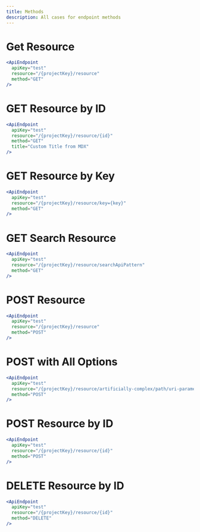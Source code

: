 ```yaml
---
title: Methods
description: All cases for endpoint methods
---
```


# Get Resource

```jsx
<ApiEndpoint
  apiKey="test"
  resource="/{projectKey}/resource"
  method="GET"
/>
```

<ApiEndpoint apiKey="test" resource="/{projectKey}/resource" method="GET" />

# GET Resource by ID

```jsx
<ApiEndpoint
  apiKey="test"
  resource="/{projectKey}/resource/{id}"
  method="GET"
  title="Custom Title from MDX"
/>
```

<ApiEndpoint
  apiKey="test"
  resource="/{projectKey}/resource/{id}"
  method="GET"
  title="Custom Title from MDX"
/>

# GET Resource by Key

```jsx
<ApiEndpoint
  apiKey="test"
  resource="/{projectKey}/resource/key={key}"
  method="GET"
/>
```

<ApiEndpoint
  apiKey="test"
  resource="/{projectKey}/resource/key={key}"
  method="GET"
/>

# GET Search Resource

```jsx
<ApiEndpoint
  apiKey="test"
  resource="/{projectKey}/resource/searchApiPattern"
  method="GET"
/>
```

<ApiEndpoint
  apiKey="test"
  resource="/{projectKey}/resource/searchApiPattern"
  method="GET"
/>

# POST Resource

```jsx
<ApiEndpoint
  apiKey="test"
  resource="/{projectKey}/resource"
  method="POST"
/>
```

<ApiEndpoint apiKey="test" resource="/{projectKey}/resource" method="POST" />

# POST with All Options

```jsx
<ApiEndpoint
  apiKey="test"
  resource="/{projectKey}/resource/artificially-complex/path/uri-parameter-one={uriParameterOne}/{uriParameterTwo}"
  method="POST"
/>
```

<ApiEndpoint
  apiKey="test"
  resource="/{projectKey}/resource/artificially-complex/path/uri-parameter-one={uriParameterOne}/{uriParameterTwo}"
  method="POST"
/>

# POST Resource by ID

```jsx
<ApiEndpoint
  apiKey="test"
  resource="/{projectKey}/resource/{id}"
  method="POST"
/>
```

<ApiEndpoint
  apiKey="test"
  resource="/{projectKey}/resource/{id}"
  method="POST"
/>

# DELETE Resource by ID

```jsx
<ApiEndpoint
  apiKey="test"
  resource="/{projectKey}/resource/{id}"
  method="DELETE"
/>
```

<ApiEndpoint
  apiKey="test"
  resource="/{projectKey}/resource/{id}"
  method="DELETE"
/>
